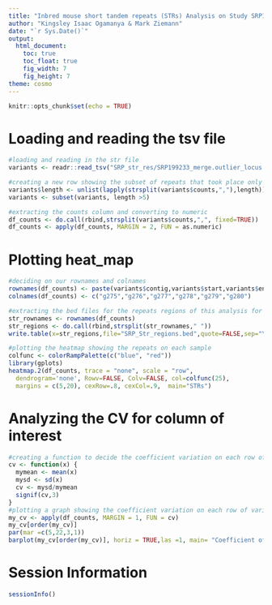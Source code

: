 ```yaml
---
title: "Inbred mouse short tandem repeats (STRs) Analysis on Study SRP199233"
author: "Kingsley Isaac Ogamanya & Mark Ziemann"
date: "`r Sys.Date()`"
output:
  html_document:
    toc: true
    toc_float: true
    fig_width: 7
    fig_height: 7
theme: cosmo
---
```

```r
knitr::opts_chunk$set(echo = TRUE)
```

# Loading and reading the tsv file
```r
#loading and reading in the str file
variants <- readr::read_tsv("SRP_str_res/SRP199233_merge.outlier_locus.tsv", col_names = TRUE,show_col_types =FALSE,skip_empty_rows = TRUE)

#creating a new row showing the subset of repeats that took place only in all samples. 
variants$length <- unlist(lapply(strsplit(variants$counts,","),length))
variants <- subset(variants, length >5)

#extracting the counts column and converting to numeric
df_counts <- do.call(rbind,strsplit(variants$counts,",", fixed=TRUE))
df_counts <- apply(df_counts, MARGIN = 2, FUN = as.numeric)

```

# Plotting heat_map
```r
#deciding on our rownames and colnames
rownames(df_counts) <- paste(variants$contig,variants$start,variants$end,variants$motif)
colnames(df_counts) <- c("g275","g276","g277","g278","g279","g280") 

#extracting the bed files for the repeats regions of this analysis for further investigation on IGV
str_rownames <- rownames(df_counts)
str_regions <- do.call(rbind,strsplit(str_rownames," "))
write.table(x=str_regions,file="SRP_Str_regions.bed",quote=FALSE,sep="\t", col.names = FALSE,row.names = FALSE)

#plotting the heatmap showing the repeats on each sample
colfunc <- colorRampPalette(c("blue", "red"))
library(gplots)
heatmap.2(df_counts, trace = "none", scale = "row", 
  dendrogram='none', Rowv=FALSE, Colv=FALSE, col=colfunc(25),
  margins = c(5,20), cexRow=.8, cexCol=.9,  main="STRs")
```

# Analyzing the CV for column of interest 
```r
#creating a function to decide the coefficient variation on each row of variants$counts for the samples.
cv <- function(x) {
  mymean <- mean(x)
  mysd <- sd(x)
  cv <- mysd/mymean
  signif(cv,3)
}
#plotting a graph showing the coefficient variation on each row of variants$counts for the samples
my_cv <- apply(df_counts, MARGIN = 1, FUN = cv)
my_cv[order(my_cv)]
par(mar =c(5,22,3,1))
barplot(my_cv[order(my_cv)], horiz = TRUE,las =1, main= "Coefficient of Variation", xlab = "Expansion of STRs Frequency")

```

# Session Information
```r

sessionInfo()

```